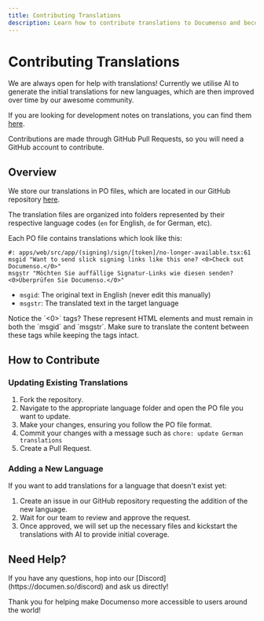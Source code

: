 ```yaml
---
title: Contributing Translations
description: Learn how to contribute translations to Documenso and become part of our community.
---
```



# Contributing Translations

We are always open for help with translations! Currently we utilise AI to generate the initial translations for new languages, which are then improved over time by our awesome community.

If you are looking for development notes on translations, you can find them [here](/developers/local-development/translations).

<Callout type="info">
  Contributions are made through GitHub Pull Requests, so you will need a GitHub account to
  contribute.
</Callout>

## Overview

We store our translations in PO files, which are located in our GitHub repository [here](https://github.com/documenso/documenso/tree/main/packages/lib/translations).

The translation files are organized into folders represented by their respective language codes (`en` for English, `de` for German, etc).

Each PO file contains translations which look like this:

```po
#: apps/web/src/app/(signing)/sign/[token]/no-longer-available.tsx:61
msgid "Want to send slick signing links like this one? <0>Check out Documenso.</0>"
msgstr "Möchten Sie auffällige Signatur-Links wie diesen senden? <0>Überprüfen Sie Documenso.</0>"
```

- `msgid`: The original text in English (never edit this manually)
- `msgstr`: The translated text in the target language

<Callout type="warning">
  Notice the `<0>` tags? These represent HTML elements and must remain in both the `msgid` and `msgstr`. Make sure to translate the content between these tags while keeping the tags intact.
</Callout>

## How to Contribute

### Updating Existing Translations

1. Fork the repository.
2. Navigate to the appropriate language folder and open the PO file you want to update.
3. Make your changes, ensuring you follow the PO file format.
4. Commit your changes with a message such as `chore: update German translations`
5. Create a Pull Request.

### Adding a New Language

If you want to add translations for a language that doesn't exist yet:

1. Create an issue in our GitHub repository requesting the addition of the new language.
2. Wait for our team to review and approve the request.
3. Once approved, we will set up the necessary files and kickstart the translations with AI to provide initial coverage.

## Need Help?

<Callout type="info">
  If you have any questions, hop into our [Discord](https://documen.so/discord) and ask us directly!
</Callout>

Thank you for helping make Documenso more accessible to users around the world!
